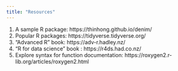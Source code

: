```yaml
---
title: "Resources"
---
```


1. A sample R package: https://thinhong.github.io/denim/
2. Popular R packages: https://tidyverse.tidyverse.org/
3. “Advanced R” book: https://adv-r.hadley.nz/
4. “R for data science” book : https://r4ds.had.co.nz/
5. Explore syntax for function documentation: https://roxygen2.r-lib.org/articles/roxygen2.html